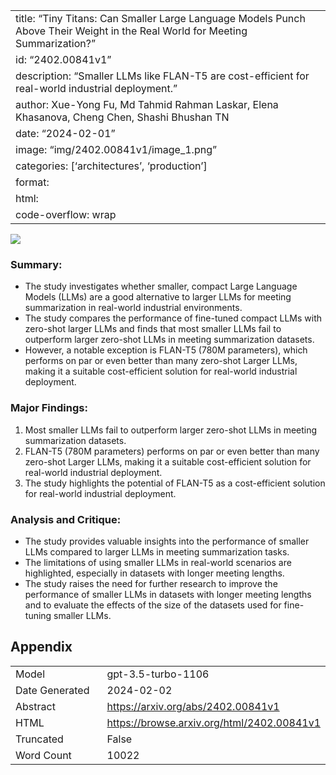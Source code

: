 
---
title: "Tiny Titans: Can Smaller Large Language Models Punch Above Their Weight in the Real World for Meeting Summarization?"
id: "2402.00841v1"
description: "Smaller LLMs like FLAN-T5 are cost-efficient for real-world industrial deployment."
author: Xue-Yong Fu, Md Tahmid Rahman Laskar, Elena Khasanova, Cheng Chen, Shashi Bhushan TN
date: "2024-02-01"
image: "img/2402.00841v1/image_1.png"
categories: ['architectures', 'production']
format:
  html:
    code-overflow: wrap
---

![](img/2402.00841v1/image_1.png)

### Summary:
- The study investigates whether smaller, compact Large Language Models (LLMs) are a good alternative to larger LLMs for meeting summarization in real-world industrial environments.
- The study compares the performance of fine-tuned compact LLMs with zero-shot larger LLMs and finds that most smaller LLMs fail to outperform larger zero-shot LLMs in meeting summarization datasets.
- However, a notable exception is FLAN-T5 (780M parameters), which performs on par or even better than many zero-shot Larger LLMs, making it a suitable cost-efficient solution for real-world industrial deployment.

### Major Findings:
1. Most smaller LLMs fail to outperform larger zero-shot LLMs in meeting summarization datasets.
2. FLAN-T5 (780M parameters) performs on par or even better than many zero-shot Larger LLMs, making it a suitable cost-efficient solution for real-world industrial deployment.
3. The study highlights the potential of FLAN-T5 as a cost-efficient solution for real-world industrial deployment.

### Analysis and Critique:
- The study provides valuable insights into the performance of smaller LLMs compared to larger LLMs in meeting summarization tasks.
- The limitations of using smaller LLMs in real-world scenarios are highlighted, especially in datasets with longer meeting lengths.
- The study raises the need for further research to improve the performance of smaller LLMs in datasets with longer meeting lengths and to evaluate the effects of the size of the datasets used for fine-tuning smaller LLMs.

## Appendix

|          |          |
|----------|----------|
| Model     | gpt-3.5-turbo-1106       |
| Date Generated     | 2024-02-02       |
| Abstract | [https://arxiv.org/abs/2402.00841v1](https://arxiv.org/abs/2402.00841v1)        |
| HTML     | [https://browse.arxiv.org/html/2402.00841v1](https://browse.arxiv.org/html/2402.00841v1)       |
| Truncated       | False       |
| Word Count       | 10022       |